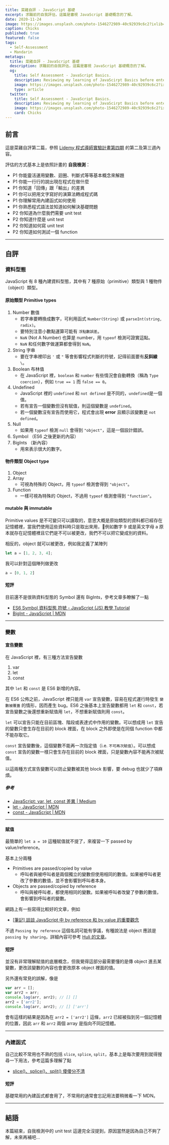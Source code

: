 ```yaml
---
title: 菜雞自評 - JavaScript 基礎
excerpt: 求職前的自我評估，這篇是審視 JavaScript 基礎概念的了解。
date: 2020-11-24
image: https://images.unsplash.com/photo-1546272989-40c92939c6c2?ixlib=rb-1.2.1&ixid=eyJhcHBfaWQiOjEyMDd9&auto=format&fit=crop&w=1000&q=80
caption: Chicks
published: true
featured: false
tags:
  - Self-Assessment
  - Mandarin
metatags:
  title: 菜雞自評 - JavaScript 基礎
  description: 求職前的自我評估，這篇是審視 JavaScript 基礎概念的了解。
  og:
    title: Self Assessment - JavaScript Basics.
    description: Reviewing my learning of JavaScirpt Basics before entering the workforce.
    image: https://images.unsplash.com/photo-1546272989-40c92939c6c2?ixlib=rb-1.2.1&ixid=eyJhcHBfaWQiOjEyMDd9&auto=format&fit=crop&w=1000&q=80
    type: article
  twitter:
    title: Self Assessment - JavaScript Basics.
    description: Reviewing my learning of JavaScirpt Basics before entering the workforce.
    image: https://images.unsplash.com/photo-1546272989-40c92939c6c2?ixlib=rb-1.2.1&ixid=eyJhcHBfaWQiOjEyMDd9&auto=format&fit=crop&w=1000&q=80
    card: Chicks
---
```


## 前言

這是菜雞自評第二篇，參照 [Lidemy 程式導師實驗計畫第四期](https://github.com/Lidemy/mentor-program-4th) 的第二及第三週內容。

評估的方式基本上是依照計畫的 **自我檢測**：

- P1 你能靈活運用變數、迴圈、判斷式等等基本概念來解題
- P1 你能一行行的說出現在程式在做什麼
- P1 你知道「回傳」跟「輸出」的差異
- P1 你可以把用文字寫好的演算法轉成程式碼
- P1 你理解常用內建函式如何使用
- P1 你熟悉程式語法並知道如何解決基礎問題
- P2 你知道為什麼我們需要 unit test
- P2 你知道什麼是 unit test
- P2 你知道如何寫 unit test
- P2 你知道如何測試一個 function

---

## 自評

### 資料型態

JavaScript 有 8 種內建資料型態，其中有 7 種原始（primitive）類型與 1 種物件（object）類型。

#### 原始類型 Primitive types

1. Number 數值
    - 若字串要轉換成數字，可利用函式 `Number(String)` 或 `parseInt(string, radix)`。
    - 要特別注意小數點運算可能有 `浮點數誤差`。
    - `NaN` (Not A Number) 也算是 number，用 `typeof` 檢測可證實這點。
    - `NaN` 和任何數字做運算都會得到 `NaN`。
2. String 字串
    - 要在字串裡印出 `'` 或 `"` 等會影響程式判斷的符號，記得前面要有**反斜線** `\`。
3. Boolean 布林值
    - 在 JavaScript 裡，`boolean` 和 `number` 有些情況會自動轉換（稱為 `Type coercion`），例如 `true == 1` 而 `false == 0`。
4. Undefined
    - JavaScript 裡的 `undefined` 和 `not defined` 是不同的，`undefined`是一個值。
    - 若有宣告一個變數但沒有賦值，則這個變數是 `undefined`。
    - 若一個變數沒有宣告而使用它，程式會出現 **error** 且顯示該變數是 `not defined`。
5. Null
    - 如果用 `typeof` 檢測 `null` 會得到 `"object"`，這是一個設計錯誤。
6. Symbol （ES6 之後更新的內容）
7. BigInts （新內容）
    - 用來表示很大的數字。

#### 物件類型 Object type

1. Object
2. Array
    - 可視為特殊的 Object，用 `typeof` 檢測會得到 `"object"`。
3. Function
    - 一樣可視為特殊的 Object，不過用 `typeof` 檢測會得到 `"function"`。

#### mutable 與 immutable 

Primitive values 是不可變只可以讀取的，意思大概是原始類型的資料都已經存在記憶體裡，當我們使用這些資料時只是取出來用，例如數字 9 或是英文字母 a 原本就存在記憶體裡且它們是不可以被更改，我們不可以把它變成別的資料。

相反的，object 就可以被更改，例如我定義了某陣列 

```js
let a = [1, 2, 3, 4];
```

我可以針對這個陣列做更改

```js
a = [0, 1, 2]
```

#### 短評

目前還不是很熟資料型態的 Symbol 還有 BigInts，參考文章多瞭解了一點

- [ES6 Symbol 資料型態 符號 - JavaScript (JS) 教學 Tutorial](https://www.fooish.com/javascript/ES6/Symbol.html)
- [BigInt - JavaScript | MDN](https://developer.mozilla.org/zh-TW/docs/Web/JavaScript/Reference/Global_Objects/BigInt)

---

### 變數

#### 宣告變數

在 JavaScript 裡，有三種方法宣告變數

1. var
2. let
3. const

其中 `let` 和 `const` 是 ES6 新增的內容。

在 ES6 公佈之前，JavaScript 裡只能用 `var` 宣告變數，容易在程式運行時發生 `變數被覆蓋` 的情形，因而產生 bug。ES6 之後基本上宣告變數都用 `let` 和 `const`，若宣告變數之後還想重新賦值用 `let`，不想重新賦值則用 `const`。

`let` 可以宣告只能在目前區塊、階段或表達式中作用的變數。可以想成用 `let` 宣告的變數只會生存在目前的 block 裡面，在 block 之外即使是在同個 function 中都不能存取它。

`const` 宣告變數後，這個變數不能再一次指定值（i.e. `不可再次賦值`）。可以想成 `const` 宣告的變數一樣只會生存在目前的 block 裡面，只是變數內容不能再次被賦值。

以這兩種方式宣告變數可以防止變數被其他 block 影響，要 debug 也就少了項麻煩。

##### 參考
- [JavaScript: var, let, const 差異 | Medium](https://medium.com/@totoroLiu/javascript-var-let-const-%E5%B7%AE%E7%95%B0-e3d930521230)
- [let - JavaScript | MDN](https://developer.mozilla.org/zh-TW/docs/Web/JavaScript/Reference/Statements/let)
- [const - JavaScript | MDN](https://developer.mozilla.org/zh-TW/docs/Web/JavaScript/Reference/Statements/const)

---

#### 賦值

最簡單的 `let a = 10` 這種賦值就不提了，來複習一下 passed by value/reference。

基本上分兩種
- Primitives are passed/copied by value
  - 呼叫者與被呼叫者是兩個獨立的變數但使用相同的數值。如果被呼叫者更改了參數的數值，並不會影響到呼叫者本身。
- Objects are passed/copied by reference
  - 呼叫與被呼叫者，都使用相同的變數。如果被呼叫者改變了參數的數值，會影響到呼叫者的變數。

網路上有一些寫得比較好的文章，例如

- [[筆記] 談談 JavaScript 中 by reference 和 by value 的重要觀念](https://pjchender.blogspot.com/2016/03/javascriptby-referenceby-value.html)

不過 `Passing by reference` 這個名詞可能有爭議，有種說法是 object 應該是 `passing by sharing`，詳細內容可參考 [Huli 的文章](https://blog.techbridge.cc/2018/06/23/javascript-call-by-value-or-reference/)。

#### 短評

並沒有非常理解賦值的底層概念，但我覺得這部分最需要懂的是傳 object 進去某變數，更改該變數的內容也會更改原本 object 裡面的值。

另外還有常見的誤解，像是

```javascript
var arr = [];
var arr2 = arr;
console.log(arr, arr2); // [] []
arr2 = ['arr2'];
console.log(arr, arr2); // [] ['arr']
```

會有這樣的結果是因為在 `arr2 = ['arr2']` 這條，`arr2` 已經被指到另一個記憶體的位置，因此 `arr` 和 `arr2` 兩個 array 是指向不同記憶體。

---

### 內建函式

自己比較不常用也不熟的包括 `slice`, `splice`, `split`，基本上是每次要用到就得搜尋一下用法，參考這篇多理解了點

- [slice()、splice()、split() 傻傻分不清](https://medium.com/@bebebobohaha/slice-splice-split-%E5%82%BB%E5%82%BB%E5%88%86%E4%B8%8D%E6%B8%85-46d9c8992729)

#### 短評

基礎常用的內建函式都會用了，不常用的通常會忘記用法要稍微看一下 MDN。

---

## 結語

本篇結束，自我檢測中的 unit test 這邊完全沒提到，原因當然是因為自己不夠了解，未來再補吧...